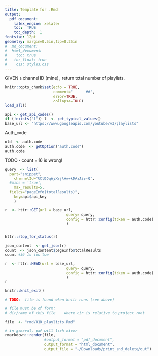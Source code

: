 ```yaml
---
title: Template for .Rmd
output: 
  pdf_document:
    latex_engine: xelatex
    toc:  TRUE
    toc_depth:  1
fontsize: 12pt
geometry: margin=0.5in,top=0.25in
#  md_document:
#  html_document:
#    toc: true
#  	toc_float: true
#    css: styles.css
---
```


GIVEN a channel ID  (mine) , return total number of playlists.
```r
knitr::opts_chunk$set(echo = TRUE,  
                      comment="      ##",  
                      error=TRUE, 
                      collapse=TRUE)
load_all()
```



```r
api <- get_api_codes()
if (!exists("l")) l  <- get_typical_values()
base_url <- "https://www.googleapis.com/youtube/v3/playlists"
```


Auth_code
```r
old  <- auth.code
auth.code  <- getOption("auth.code")
auth.code
```

TODO - count = 16 is wrong!
```r
query  <- list(
  part="snippet",
 	channelId="UClB5qWyXejlAwwkDAzJis-Q",
  #mine = 'true',
	max_results=5,
  fields="pageInfo(totalResults)",
	key=api$api_key
	)

r  <- httr::GET(url = base_url,
 							query= query,
 							config = httr::config(token = auth.code)
							)


httr::stop_for_status(r)

json_content  <- get_json(r)
count  <- json_content$pageInfo$totalResults
count #16 is too low

```

```r
r  <- httr::HEAD(url = base_url,
 							query= query,
 							config = httr::config(token = auth.code)
							) 
r
```


```r
knitr::knit_exit()
```
```r
# TODO:  file is found when knitr runs (see above)

# file must be of form:
# dir/name_of_this_file    where dir is relative to project root

file  <- "rmd/010_playlists.Rmd"

# in general, pdf will look nicer
rmarkdown::render(file,
                  #output_format = "pdf_document",
                  output_format = "html_document",
                  output_file = "~/Downloads/print_and_delete/out")
```
